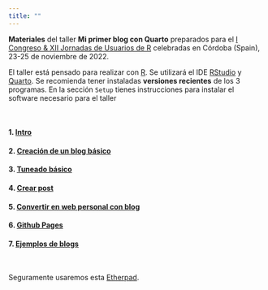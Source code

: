 ```yaml
---
title: ""
---
```


**Materiales** del taller **Mi primer blog con Quarto** preparados para el [I Congreso & XII Jornadas de Usuarios de R](http://r-es.org/12jr/){target="_blank"} celebradas en Córdoba (Spain), 23-25 de noviembre de 2022.

El taller está pensado para realizar con [R](https://cran.r-project.org/){target="_blank"}. Se utilizará el IDE [RStudio](https://www.rstudio.com/){target="_blank"} y [Quarto](https://quarto.org/){target="_blank"}. Se recomienda tener instaladas **versiones recientes** de los 3 programas. En la sección `Setup` tienes instrucciones para instalar el software necesario para el taller

<br>


#### 1. [Intro](./taller/01_taller_slides.html){target="_blank"}

#### 2. [Creación de un blog básico](./taller/02_taller_crear-blog-basico.qmd){target="_blank"}

#### 3. [Tuneado básico](./taller/03_taller_tuneado-basico.qmd){target="_blank"}

#### 4. [Crear post](./taller/04_taller_crear-post.qmd){target="_blank"}

#### 5. [Convertir en web personal con blog](./taller/05_taller_convertir-en-web.qmd){target="_blank"}

####  6. [Github Pages](./taller/06_taller_githubpages.qmd){target="_blank"}

#### 7. [Ejemplos de blogs](./taller/07_taller_ejemplos-de-blogs.qmd){target="_blank"}

<br>

Seguramente usaremos esta [Etherpad](https://etherpad.wikimedia.org/p/curso_intro_DS_UV){target="_blank"}.
